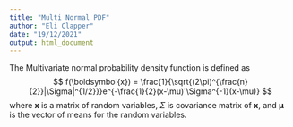 ```yaml
---
title: "Multi Normal PDF"
author: "Eli Clapper"
date: "19/12/2021"
output: html_document
---
```


The Multivariate normal probability density function is defined as
$$
 f(\boldsymbol{x}) = \frac{1}{\sqrt{(2\pi)^{\frac{n}{2}}|\Sigma|^{1/2}}}e^{-\frac{1}{2}(x-\mu)'\Sigma^{-1}(x-\mu)}
$$
where $\boldsymbol{x}$ is a matrix of random variables, $\Sigma$ is covariance matrix of $\boldsymbol{x}$, and $\boldsymbol{\mu}$ is the vector of means for the random variables.